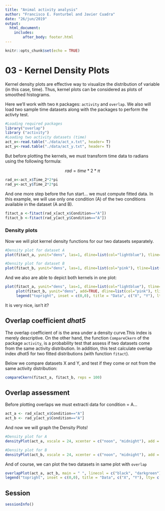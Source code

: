 ```yaml
---
title: "Animal activity analysis"
author: "Francisco E. Fonturbel and Javier Cuadra"
date: "26/jun/2019"
output: 
  html_document:
    includes:
        after_body: footer.html
---
```


```r
knitr::opts_chunk$set(echo = TRUE)
```

# 03 - Kernel Density Plots

Kernel density plots are effective way to visualize the distribution of variable (in this case, time). Thus, kernel plots can be considered as plots of smoothed histograms.

Here we'll work with two `R` packages: `activity` and `overlap`. We also will load two sample time datasets along with the packages to perform the activty test.

```r
#Loading required packages
library("overlap")
library ("activity")
#Loading two activity datasets (time)
act_x<-read.table("./data/act_x.txt", header= T)
act_y<-read.table("./data/act_y.txt", header= T)
```

But before plotting the kernels, we must transform time data to radians using the following formula:

$$
rad=time*2*{\pi}
$$

```r
rad_x<-act_x$Time_2*2*pi
rad_y<-act_y$Time_2*2*pi
```

And one more step before the fun start... we must compute fitted data. In this example, we will use only one condition (A) of the two conditions available in the dataset (A and B).

```r
fitact_a <-fitact(rad_x[act_x$Condition=="A"])
fitact_b <-fitact(rad_y[act_y$Condition=="A"])
```

### Density plots

Now we will plot kernel density functions for our two datasets separately.

```r
#Density plot for dataset A
plot(fitact_a, yunit="dens", las=1, dline=list(col="lightblue"), tline=list(col="blue"), main="Data X", ylim=c(0,0.17))

#Density plot for dataset B
plot(fitact_b, yunit="dens", las=1, dline=list(col="pink"), tline=list(col="red"), main = "Data Y")
```

And we also are able to depict both kernels in one plot:

```r
plot(fitact_a, yunit="dens", las=1, dline=list(col="lightblue"), tline=list(col="blue"), ylim=c(0,0.17))
     plot(fitact_b, yunit="dens", add=TRUE, dline=list(col="pink"), tline=list(col="red"))
     legend("topright", inset = c(0,0), title = "Data", c("X", "Y"), lty= c(1,1), col = c("lightblue", "pink"), bty = "n")
```

It is very nice, isn't it?

## Overlap coefficient _dhat5_

The overlap coefficient of is the area under a density curve.This index is merely descriptive. On the other hand, the function `CompareCkern` of the package `activity`, is a probability test that assess if two datasets come from the same activity distribution. In addition, this test calculate overlap index _dhat5_ for two fitted distributions (with function `fitact`).

Below we compare datasets X and Y, and test if they come or not from the same activity distribution:

```r
compareCkern(fitact_a, fitact_b, reps = 100)
```

## Overlap assessment

Before plotting overlaps we must extracti data for condition = A...

```r
act_a <- rad_x[act_x$Condition=="A"]
act_b <- rad_y[act_y$Condition=="A"]
```

And now we will graph the Density Plots!

```r
#Density plot for A
densityPlot(act_a, xscale = 24, xcenter = c("noon", "midnight"), add = F, rug = T, extend = "lightgray", main = "Data X", xlab = "Time", ylab = "Density", bty = "L")

#Density plot for B
densityPlot(act_b, xscale = 24, xcenter = c("noon", "midnight"), add = F, rug = T, extend = "lightgray", main = "Data Y", xlab = "Time", ylab = "Density", bty = "L")
```

And of course, we can plot the two datasets in same plot with `overlap`

```r
overlapPlot(act_a, act_b, main = " ", linecol = c("black", "darkgreen"), lty = c(1,3), bty = "L", xlab = "Time", ylab = "Density")
legend("topright", inset = c(0,0), title = "Data", c("X", "Y"), lty= c(1,3), col = c("gray25", "seagreen"), bty = "n")
```

## Session

```r
sessionInfo()
```